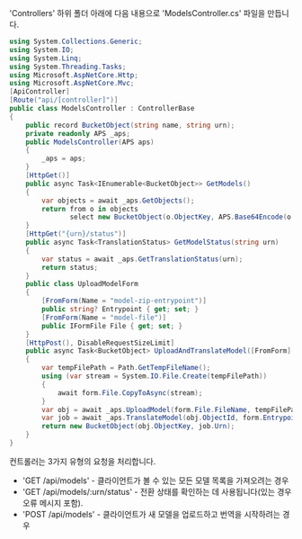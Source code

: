 'Controllers' 하위 폴더 아래에 다음 내용으로 'ModelsController.cs' 파일을 만듭니다.

```csharp title="Controllers/ModelsController.cs"
using System.Collections.Generic;
using System.IO;
using System.Linq;
using System.Threading.Tasks;
using Microsoft.AspNetCore.Http;
using Microsoft.AspNetCore.Mvc;
[ApiController]
[Route("api/[controller]")]
public class ModelsController : ControllerBase
{
    public record BucketObject(string name, string urn);
    private readonly APS _aps;
    public ModelsController(APS aps)
    {
        _aps = aps;
    }
    [HttpGet()]
    public async Task<IEnumerable<BucketObject>> GetModels()
    {
        var objects = await _aps.GetObjects();
        return from o in objects
               select new BucketObject(o.ObjectKey, APS.Base64Encode(o.ObjectId));
    }
    [HttpGet("{urn}/status")]
    public async Task<TranslationStatus> GetModelStatus(string urn)
    {
        var status = await _aps.GetTranslationStatus(urn);
        return status;
    }
    public class UploadModelForm
    {
        [FromForm(Name = "model-zip-entrypoint")]
        public string? Entrypoint { get; set; }
        [FromForm(Name = "model-file")]
        public IFormFile File { get; set; }
    }
    [HttpPost(), DisableRequestSizeLimit]
    public async Task<BucketObject> UploadAndTranslateModel([FromForm] UploadModelForm form)
    {
        var tempFilePath = Path.GetTempFileName();
        using (var stream = System.IO.File.Create(tempFilePath))
        {
            await form.File.CopyToAsync(stream);
        }
        var obj = await _aps.UploadModel(form.File.FileName, tempFilePath);
        var job = await _aps.TranslateModel(obj.ObjectId, form.Entrypoint);
        return new BucketObject(obj.ObjectKey, job.Urn);
    }
}
```

컨트롤러는 3가지 유형의 요청을 처리합니다.

- 'GET /api/models' - 클라이언트가 볼 수 있는 모든 모델 목록을 가져오려는 경우
- 'GET /api/models/:urn/status' - 전환 상태를 확인하는 데 사용됩니다(있는 경우 오류 메시지 포함).
- 'POST /api/models' - 클라이언트가 새 모델을 업로드하고 번역을 시작하려는 경우
